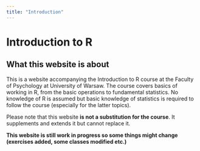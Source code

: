 ```yaml
---
title: "Introduction"
---
```


# Introduction to R

## What this website is about

This is a website accompanying the Introduction to R course at the Faculty of Psychology at University of Warsaw. The course covers basics of working in R, from the basic operations to fundamental statistics. No knowledge of R is assumed but basic knowledge of statistics is required to follow the course (especially for the latter topics).

Please note that this website **is not a substitution for the course**. It supplements and extends it but cannot replace it.

**This website is still work in progress so some things might change (exercises added, some classes modified etc.)**
